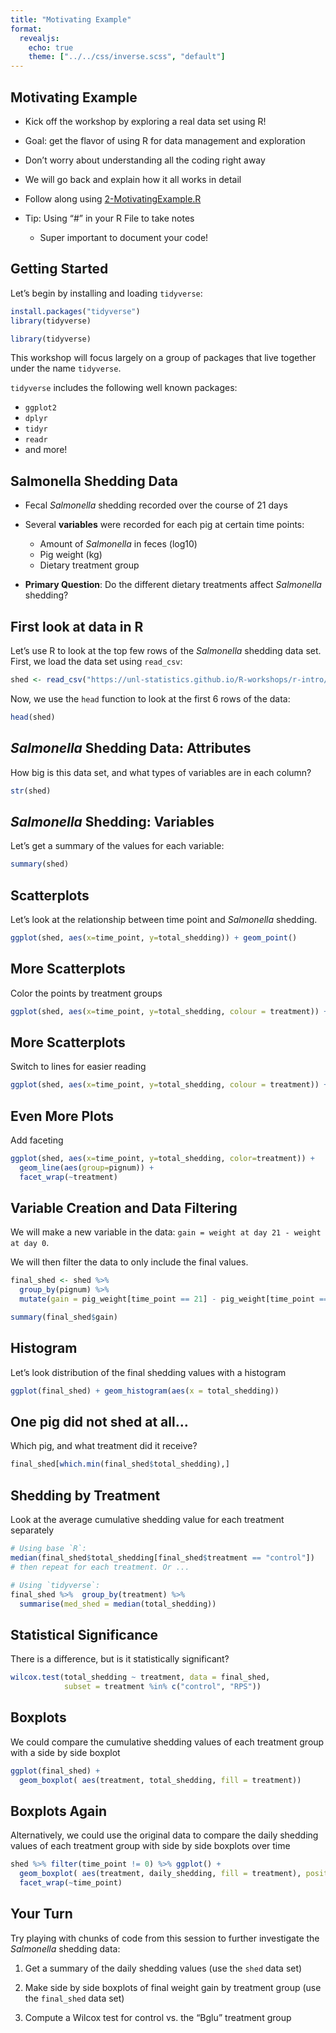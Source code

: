 ```yaml
---
title: "Motivating Example"
format: 
  revealjs:
    echo: true
    theme: ["../../css/inverse.scss", "default"]
---
```


## Motivating Example

-   Kick off the workshop by exploring a real data set using R!

-   Goal: get the flavor of using R for data management and exploration

-   Don't worry about understanding all the coding right away

-   We will go back and explain how it all works in detail

-   Follow along using [2-MotivatingExample.R](../code/2-MotivatingExample.R)

-   Tip: Using "\#" in your R File to take notes

    -   Super important to document your code!

## Getting Started

Let's begin by installing and loading `tidyverse`:

```r
install.packages("tidyverse")
library(tidyverse)
```

```r
library(tidyverse)
```

This workshop will focus largely on a group of packages that live together under the name `tidyverse`.

`tidyverse` includes the following well known packages:

-   `ggplot2`
-   `dplyr`
-   `tidyr`
-   `readr`
-   and more!

## Salmonella Shedding Data

-   Fecal *Salmonella* shedding recorded over the course of 21 days

-   Several **variables** were recorded for each pig at certain time points:

    -   Amount of *Salmonella* in feces (log10)
    -   Pig weight (kg)
    -   Dietary treatment group

-   **Primary Question**: Do the different dietary treatments affect *Salmonella* shedding?

## First look at data in R

Let's use R to look at the top few rows of the *Salmonella* shedding data set. First, we load the data set using `read_csv`:

```r
shed <- read_csv("https://unl-statistics.github.io/R-workshops/r-intro/data/daily_shedding.csv")
```

Now, we use the `head` function to look at the first 6 rows of the data:

```r
head(shed)
```

## *Salmonella* Shedding Data: Attributes

How big is this data set, and what types of variables are in each column?

```r
str(shed)
```

## *Salmonella* Shedding: Variables

Let's get a summary of the values for each variable:

```r
summary(shed)
```

## Scatterplots

Let's look at the relationship between time point and *Salmonella* shedding.

```r
ggplot(shed, aes(x=time_point, y=total_shedding)) + geom_point()
```

## More Scatterplots

Color the points by treatment groups

```r
ggplot(shed, aes(x=time_point, y=total_shedding, colour = treatment)) + geom_point()
```

## More Scatterplots

Switch to lines for easier reading

```r
ggplot(shed, aes(x=time_point, y=total_shedding, colour = treatment)) + geom_line(aes(group=pignum))
```

## Even More Plots

Add faceting

```r
ggplot(shed, aes(x=time_point, y=total_shedding, color=treatment)) + 
  geom_line(aes(group=pignum)) + 
  facet_wrap(~treatment)
```

## Variable Creation and Data Filtering

We will make a new variable in the data: `gain = weight at day 21 - weight at day 0`.

We will then filter the data to only include the final values.

```r
final_shed <- shed %>% 
  group_by(pignum) %>% 
  mutate(gain = pig_weight[time_point == 21] - pig_weight[time_point == 0]) %>% filter(time_point == 21) %>% ungroup() %>% select(-c(4:9))

summary(final_shed$gain)
```

## Histogram

Let's look distribution of the final shedding values with a histogram

```r
ggplot(final_shed) + geom_histogram(aes(x = total_shedding))
```

## One pig did not shed at all...

Which pig, and what treatment did it receive?

```r
final_shed[which.min(final_shed$total_shedding),]
```

## Shedding by Treatment

Look at the average cumulative shedding value for each treatment separately

```r
# Using base `R`:
median(final_shed$total_shedding[final_shed$treatment == "control"])
# then repeat for each treatment. Or ...

# Using `tidyverse`:
final_shed %>%  group_by(treatment) %>% 
  summarise(med_shed = median(total_shedding))
```

## Statistical Significance

There is a difference, but is it statistically significant?

```r
wilcox.test(total_shedding ~ treatment, data = final_shed,
            subset = treatment %in% c("control", "RPS"))
```

## Boxplots

We could compare the cumulative shedding values of each treatment group with a side by side boxplot

```r
ggplot(final_shed) + 
  geom_boxplot( aes(treatment, total_shedding, fill = treatment))
```

## Boxplots Again

Alternatively, we could use the original data to compare the daily shedding values of each treatment group with side by side boxplots over time

```r
shed %>% filter(time_point != 0) %>% ggplot() + 
  geom_boxplot( aes(treatment, daily_shedding, fill = treatment), position = "dodge")  + 
  facet_wrap(~time_point)
```

## Your Turn {.inverse}

Try playing with chunks of code from this session to further investigate the *Salmonella* shedding data:

1.  Get a summary of the daily shedding values (use the `shed` data set)

2.  Make side by side boxplots of final weight gain by treatment group (use the `final_shed` data set)

3.  Compute a Wilcox test for control vs. the "Bglu" treatment group
